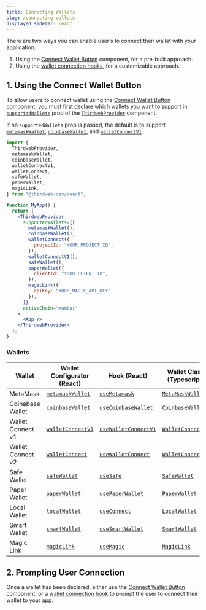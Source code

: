 ```yaml
---
title: Connecting Wallets
slug: /connecting-wallets
displayed_sidebar: react
---
```


There are two ways you can enable user&rsquo;s to connect their wallet with your application:

1. Using the [Connect Wallet Button](/react/react.connectwallet) component, for a pre-built approach.
2. Using the [wallet connection hooks](/react/react.useconnect), for a customizable approach.

## 1. Using the Connect Wallet Button

To allow users to connect wallet using the [Connect Wallet Button](/react/react.connectwallet) component, you must first declare which wallets you want to support in [`supportedWallets`](/react/react.thirdwebprovider#supportedwallets-optional) prop of the [`ThirdwebProvider`](/react/react.thirdwebprovider) component,

If no `supportedWallets` prop is passed, the default is to support [`metamaskWallet`](/react/react.metamaskWallet), [`coinbaseWallet`](/react/react.coinbasewallet), and [`walletConnectV1`](/react/react.walletconnectv1).

```jsx
import {
  ThirdwebProvider,
  metamaskWallet,
  coinbaseWallet,
  walletConnectV1,
  walletConnect,
  safeWallet,
  paperWallet,
  magicLink,
} from "@thirdweb-dev/react";

function MyApp() {
  return (
    <ThirdwebProvider
      supportedWallets={[
        metamaskWallet(),
        coinbaseWallet(),
        walletConnect({
          projectId: "YOUR_PROJECT_ID",
        }),
        walletConnectV1(),
        safeWallet(),
        paperWallet({
          clientId: "YOUR_CLIENT_ID",
        }),
        magicLink({
          apiKey: "YOUR_MAGIC_API_KEY",
        }),
      ]}
      activeChain="mumbai"
    >
      <App />
    </ThirdwebProvider>
  );
}
```

### Wallets

| Wallet            | Wallet Configurator (React)                       | Hook (React)                                            | Wallet Class (Typescript)                      |
| ----------------- | ------------------------------------------------- | ------------------------------------------------------- | ---------------------------------------------- |
| MetaMask          | [`metamaskWallet`](/react/react.metamaskWallet)   | [`useMetamask`](/react/react.usemetamask)               | [`MetaMaskWallet`](/wallet/metamask)           |
| Coinabase Wallet  | [`coinbaseWallet`](/react/react.coinbasewallet)   | [`useCoinbaseWallet`](/react/react.usecoinbasewallet)   | [`CoinbaseWallet`](/wallet/coinbase-wallet)    |
| Wallet Connect v1 | [`walletConnectV1`](/react/react.walletconnectv1) | [`useWalletConnectV1`](/react/react.usewalletconnectV1) | [`WalletConnectV1`](/wallet/wallet-connect-v1) |
| Wallet Connect v2 | [`walletConnect`](/react/react.walletconnect)     | [`useWalletConnect`](/react/react.usewalletconnect)     | [`WalletConnect`](/wallet/wallet-connect-v2)   |
| Safe Wallet       | [`safeWallet`](/react/react.safewallet)           | [`useSafe`](/react/react.usesafe)                       | [`SafeWallet`](/wallet/safe)                   |
| Paper Wallet      | [`paperWallet`](/react/react.paperwallet)         | [`usePaperWallet`](/react/react.usepaperwallet)         | [`PaperWallet`](/wallet/paper)                 |
| Local Wallet      | [`localWallet`](/react/react.localwallet)         | [`useConnect`](/react/react.useconnect)                 | [`LocalWallet`](/wallet/local-wallet)          |
| Smart Wallet      | [`smartWallet`](/react/react.smartwallet)         | [`useSmartWallet`](/react/react.usesmartwallet)         | [`SmartWallet`](/wallet/smart-wallet)          |
| Magic Link        | [`magicLink`](/react/react.magiclink)             | [`useMagic`](/react/react.usemagic)                     | [`MagicLink`](/wallet/magic)                   |

## 2. Prompting User Connection

Once a wallet has been declared, either use the [Connect Wallet Button](/react/react.connectwallet) component, or a
[wallet connection hook](/react/react.useconnect) to prompt the user to connect their wallet to your app.
